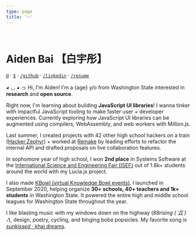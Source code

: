 ```yaml
---
type: page
title: '~'
---
```




<Globe />

<br />

# Aiden Bai <span className="text-gray-600" title="Bái yǔ tóng">【白宇彤】</span>

[`@`](mailto:aiden.bai05@gmail.com) · [`$`](https://github.com/sponsors/aidenybai) · [`/github`](https://github.com/aidenybai) · [`/linkedin`](https://linkedin.com/in/aidenbai) · [`/resume`](https://www.figma.com/file/n4MkGYBP1CEc3LsXU9z1pT/Resume?node-id=0%3A1)

◕ ◡ ◕ っ Hi, I'm Aiden! I'm a {age} y/o from Washington State interested in **research** and **open source**.

Right now, I'm learning about building **JavaScript UI libraries**! I wanna tinker with impactful JavaScript tooling to make faster user + developer experiences. Currently exploring how JavaScript UI libraries can be augmented using compilers, WebAssembly, and web workers with <Link href="/work/million-js"><a>Million.js</a></Link>.

Last summer, I created projects with 42 other high school hackers on a train ([Hacker Zephyr](https://www.youtube.com/watch?v=2BID8_pGuqA)) + worked at [Remake](https://remaketheweb.com) by leading efforts to refactor the internal API and drafted proposals on live collaboration features.

In sophomore year of high school, I won **2nd place** in Systems Software at the [International Science and Engineering Fair (ISEF)](https://www.societyforscience.org/press-release/2021-regeneron-isef-grand-awards/#:~:text=SOFT031%20%E2%80%94%20Lucia%3A%20Creating,States%20of%20America) out of 1.8k+ students around the world with my <Link href="/work/lucia-js"><a>Lucia.js</a></Link> project.

I also made [KBowl (virtual Knowledge Bowl events)](https://kbowl.aidenybai.com). I launched in September 2020, helping organize **30+ schools, 40+ teachers and 1k+ students** in Washington State. It powered the entire high and middle school leagues for Washington State throughout the year.

I like blasting music with my windows down on the highway (_88rising ( ´Д`)ﾉ_), design, poetry, cycling, and binging boba popsicles. My favorite song is [_sunkissed_ · khai dreams](https://www.youtube.com/watch?v=uSkd4NC1kqY).
